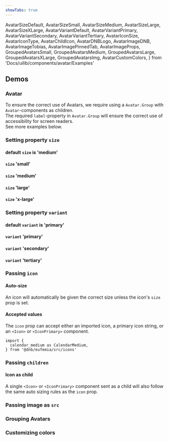 ```yaml
---
showTabs: true
---
```


  AvatarSizeDefault,
  AvatarSizeSmall,
  AvatarSizeMedium,
  AvatarSizeLarge,
  AvatarSizeXLarge,
  AvatarVariantDefault,
  AvatarVariantPrimary,
  AvatarVariantSecondary,
  AvatarVariantTertiary,
  AvatarIconSize,
  AvatarIconType,
  AvatarChildIcon,
  AvatarDNBLogo,
  AvatarImageDNB,
  AvatarImageTobias,
  AvatarImagePinnedTab,
  AvatarImageProps,
  GroupedAvatarsSmall,
  GroupedAvatarsMedium,
  GroupedAvatarsLarge,
  GroupedAvatarsXLarge,
  GroupedAvatarsImg,
  AvatarCustomColors,
} from 'Docs/uilib/components/avatar/Examples'

## Demos

### Avatar

To ensure the correct use of Avatars, we require using a `Avatar.Group` with `Avatar`-components as children. <br/>
The required `label`-property in `Avatar.Group` will ensure the correct use of accessibility for screen readers. <br/>
See more examples below.

### Setting property `size`

#### default `size` is 'medium'

<AvatarSizeDefault />

#### `size` 'small'

<AvatarSizeSmall />

#### `size` 'medium'

<AvatarSizeMedium />

#### `size` 'large'

<AvatarSizeLarge />

#### `size` 'x-large'

<AvatarSizeXLarge />

### Setting property `variant`

#### default `variant` is 'primary'

<AvatarVariantDefault />

#### `variant` 'primary'

<AvatarVariantPrimary />

#### `variant` 'secondary'

<AvatarVariantSecondary />

#### `variant` 'tertiary'

<AvatarVariantTertiary />

### Passing `icon`

#### Auto-size

An icon will automatically be given the correct size unless the icon's `size` prop is set.

<AvatarIconSize />

#### Accepted values

The `icon` prop can accept either an imported icon, a primary icon string, or an `<Icon>` or `<IconPrimary>` component.

```
import {
  calendar_medium as CalendarMedium,
} from '@dnb/eufemia/src/icons'
```

<AvatarIconType />

### Passing `children`

<AvatarDNBLogo />

#### Icon as child

A single `<Icon>` or `<IconPrimary>` component sent as a child will also follow the same auto sizing rules as the `icon` prop.

<AvatarChildIcon />

### Passing image as `src`

<AvatarImagePinnedTab />
<AvatarImageDNB />
<AvatarImageTobias />
<AvatarImageProps />

### Grouping Avatars

<GroupedAvatarsSmall />
<GroupedAvatarsMedium />
<GroupedAvatarsLarge />
<GroupedAvatarsXLarge />
<GroupedAvatarsImg />

### Customizing colors

<AvatarCustomColors />
